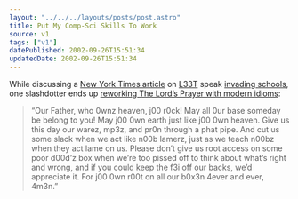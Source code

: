 ```yaml
---
layout: "../../../layouts/posts/post.astro"
title: Put My Comp-Sci Skills To Work
source: v1
tags: ["v1"]
datePublished: 2002-09-26T15:51:34
updatedDate: 2002-09-26T15:51:34
---
```


While discussing a [New York Times article][1] on [L33T][2] speak [invading schools][3], one slashdotter ends up [reworking The Lord&#8217;s Prayer with modern idioms][4]:

> &#8220;Our Father, who 0wnz heaven, j00 r0ck! May all 0ur base someday be belong to you! May j00 0wn earth just like j00 0wn heaven. Give us this day our warez, mp3z, and pr0n through a phat pipe. And cut us some slack when we act like n00b lamerz, just as we teach n00bz when they act lame on us. Please don&#8217;t give us root access on some poor d00d&#8217;z box when we&#8217;re too pissed off to think about what&#8217;s right and wrong, and if you could keep the f3i off our backs, we&#8217;d appreciate it. For j00 0wn r00t on all our b0x3n 4ever and ever, 4m3n.&#8221;

[1]: http://www.nytimes.com/2002/09/19/technology/circuits/19MESS.html "New York Times: Nu Shortcuts in School R 2 Much 4 Teachers (requires registration)"
[2]: http://www.tuxedo.org/~esr/jargon/html/entry/elite.html "The Jargon File: elite"
[3]: http://slashdot.org/article.pl?sid=02/09/19/157234&tid=146 "Slashdot: 'L33T' Speak Invades Schools"
[4]: http://slashdot.org/comments.pl?sid=40271&cid=4289950 "Slashdot comments: Lord's Prayer"

